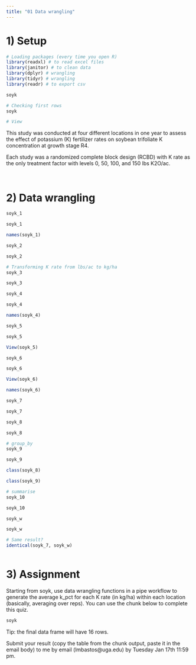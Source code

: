```yaml
---
title: "01 Data wrangling"
---
```


# 1) Setup  

```r
# Loading packages (every time you open R)
library(readxl) # to read excel files
library(janitor) # to clean data
library(dplyr) # wrangling
library(tidyr) # wrangling
library(readr) # to export csv

```


```r
soyk 

# Checking first rows
soyk

# View

```

This study was conducted at four different locations in one year to assess the effect of potassium (K) fertilizer rates on soybean trifoliate K concentration at growth stage R4.  

Each study was a randomized complete block design (RCBD) with K rate as the only treatment factor with levels 0, 50, 100, and 150 lbs K2O/ac.

```r

```

```r

```

# 2) Data wrangling  
```r
soyk_1 

soyk_1
```


```r
names(soyk_1)

soyk_2 

soyk_2
```

```r
# Transforming K rate from lbs/ac to kg/ha
soyk_3  

soyk_3
```

```r
soyk_4 

soyk_4

```

```r
names(soyk_4)

soyk_5 

soyk_5

View(soyk_5)
```

```r
soyk_6 

soyk_6

View(soyk_6)
```

```r
names(soyk_6)

soyk_7 

soyk_7
```

```r
soyk_8 

soyk_8
```

```r
# group_by
soyk_9 

soyk_9

class(soyk_8)

class(soyk_9)

# summarise
soyk_10 

soyk_10
```

```r
soyk_w 

soyk_w


```

```r
# Same result?
identical(soyk_7, soyk_w)

```

```r


```

# 3) Assignment   
Starting from soyk, use data wrangling functions in a pipe workflow to generate the average k_pct for each K rate (in kg/ha) within each location (basically, averaging over reps). You can use the chunk below to complete this quiz.

```r
soyk 
```


Tip: the final data frame will have 16 rows.

Submit your result (copy the table from the chunk output, paste it in the email body) to me by email (lmbastos@uga.edu) by Tuesday Jan 17th 11:59 pm.



